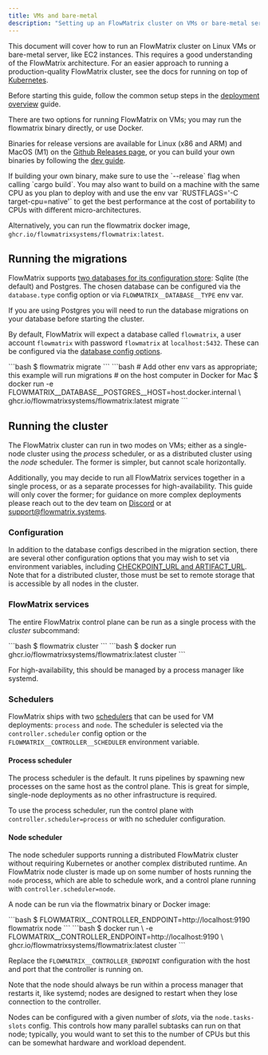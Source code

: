 ```yaml
---
title: VMs and bare-metal
description: "Setting up an FlowMatrix cluster on VMs or bare-metal servers"
---
```


This document will cover how to run an FlowMatrix cluster on Linux VMs or bare-metal
server, like EC2 instances. This requires a good understanding of the FlowMatrix
architecture. For an easier approach to running a production-quality FlowMatrix
cluster, see the docs for running on top of [Kubernetes](/deployment/kubernetes).

Before starting this guide, follow the common setup steps in the [deployment overview](/deployment/overview) guide.

There are two options for running FlowMatrix on VMs; you may run the flowmatrix binary directly,
or use Docker.

Binaries for release versions are available for Linux (x86 and ARM) and MacOS (M1) on the
[Github Releases page](https://github.com/FlowMatrixSystems/flowmatrix/releases), or you can build your own binaries
by following the [dev guide](/developing/dev-setup).

<Tip>
If building your own binary, make sure to use the
`--release` flag when calling `cargo build`. You may also want to build on a machine with the same CPU
as you plan to deploy with and use the env var `RUSTFLAGS='-C target-cpu=native'` to get the best performance
at the cost of portability to CPUs with different micro-architectures.
</Tip>

Alternatively, you can run the flowmatrix docker image, `ghcr.io/flowmatrixsystems/flowmatrix:latest`.

## Running the migrations

FlowMatrix supports [two databases for its configuration store](http://localhost:3001/architecture#config-database): Sqlite
(the default) and Postgres. The chosen database can be configured via the `database.type` config option or via
`FLOWMATRIX__DATABASE__TYPE` env var.

If you are using Postgres you will need to run the database migrations on your
database before starting the cluster.

By default, FlowMatrix will expect a database called `flowmatrix`, a user account `flowmatrix` with password `flowmatrix`
at `localhost:5432`. These can be configured via the [database config options](/configuration#database).

<Card>
<Tabs>
<Tab title="Binary">
```bash
$ flowmatrix migrate
```
</Tab>

<Tab title="Docker">
```bash
# Add other env vars as appropriate; this example will run migrations
# on the host computer in Docker for Mac
$ docker run -e FLOWMATRIX__DATABASE__POSTGRES__HOST=host.docker.internal \
    ghcr.io/flowmatrixsystems/flowmatrix:latest migrate
```
</Tab>
</Tabs>
</Card>

## Running the cluster

The FlowMatrix cluster can run in two modes on VMs; either as a single-node cluster using the _process_ scheduler,
or as a distributed cluster using the _node_ scheduler. The former is simpler, but cannot scale horizontally.

Additionally, you may decide to run all FlowMatrix services together in a single
process, or as a separate processes for high-availability. This guide will only
cover the former; for guidance on more complex deployments please reach out to
the dev team on [Discord](https://discord.gg/cjCr5rVmyR) or at
[support@flowmatrix.systems](mailto:support@flowmatrix.systems).

### Configuration

In addition to the database configs described in the migration section, there are several
other configuration options that you may wish to set via environment variables, including
[CHECKPOINT_URL and ARTIFACT_URL](/deployment/overview#storage). Note that for a distributed
cluster, those must be set to remote storage that is accessible by all nodes in the cluster.

### FlowMatrix services

The entire FlowMatrix control plane can be run as a single process with the _cluster_ subcommand:

<Card>
<Tabs>
<Tab title="Binary">
```bash
$ flowmatrix cluster
```
</Tab>

<Tab title="Docker">
```bash
$ docker run ghcr.io/flowmatrixsystems/flowmatrix:latest cluster
```
</Tab>
</Tabs>
</Card>

For high-availability, this should be managed by a process manager like systemd.

### Schedulers

FlowMatrix ships with two [schedulers](/architecture#schedulers) that can be used for
VM deployments: `process` and `node`. The scheduler is selected via the `controller.scheduler`
config option or the `FLOWMATRIX__CONTROLLER__SCHEDULER` environment variable.

#### Process scheduler

The process scheduler is the default. It runs pipelines by spawning new processes on the same host
as the control plane. This is great for simple, single-node deployments as no other infrastructure
is required.

To use the process scheduler, run the control plane with `controller.scheduler=process` or with no
scheduler configuration.

#### Node scheduler

The node scheduler supports running a distributed FlowMatrix cluster without
requiring Kubernetes or another complex distributed runtime. An FlowMatrix node cluster is
made up on some number of hosts running the `node` process, which are able to schedule work,
and a control plane running with `controller.scheduler=node`.

A node can be run via the flowmatrix binary or Docker image:

<Card>
<Tabs>
<Tab title="Binary">
```bash
$ FLOWMATRIX__CONTROLLER_ENDPOINT=http://localhost:9190 flowmatrix node
```
</Tab>

<Tab title="Docker">
```bash
$ docker run \
  -e FLOWMATRIX__CONTROLLER_ENDPOINT=http://localhost:9190 \
  ghcr.io/flowmatrixsystems/flowmatrix:latest cluster
```
</Tab>
</Tabs>
</Card>

Replace the `FLOWMATRIX__CONTROLLER_ENDPOINT` configuration with the host and port that the controller is running on.

Note that the node should always be run within a process manager that restarts
it, like systemd; nodes are designed to restart when they lose connection to the controller.

Nodes can be configured with a given number of _slots_, via the `node.tasks-slots`
config. This controls how many parallel subtasks can run on that node;
typically, you would want to set this to the number of CPUs but this can be somewhat
hardware and workload dependent.
